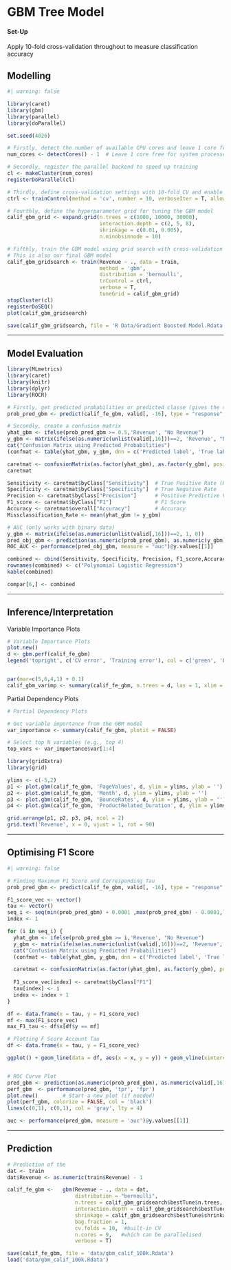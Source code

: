 # GBM Tree Model

#### Set-Up

Apply 10-fold cross-validation throughout to measure classification accuracy

## Modelling

```r
#| warning: false

library(caret)        
library(gbm)          
library(parallel)     
library(doParallel)   

set.seed(4026)

# Firstly, detect the number of available CPU cores and leave 1 core free for system processes
num_cores <- detectCores() - 1  # Leave 1 core free for system processes

# Secondly, register the parallel backend to speed up training
cl <- makeCluster(num_cores)
registerDoParallel(cl)

# Thirdly, define cross-validation settings with 10-fold CV and enable parallel processing
ctrl <- trainControl(method = 'cv', number = 10, verboseIter = T, allowParallel = TRUE)

# Fourthly, define the hyperparameter grid for tuning the GBM model
calif_gbm_grid <- expand.grid(n.trees = c(1000, 10000, 30000),
                              interaction.depth = c(2, 5, 8),
                              shrinkage = c(0.01, 0.005),
                              n.minobsinnode = 10)

# Fifthly, train the GBM model using grid search with cross-validation (do in parallel)
# This is also our final GBM model
calif_gbm_gridsearch <- train(Revenue ~ ., data = train,
                              method = 'gbm',
                              distribution = 'bernoulli',
                              trControl = ctrl,
                              verbose = T,
                              tuneGrid = calif_gbm_grid)
stopCluster(cl)
registerDoSEQ()
plot(calif_gbm_gridsearch)

save(calif_gbm_gridsearch, file = 'R Data/Gradient Boosted Model.Rdata')

```

------------------------------------------------------------------------

\newpage

## Model Evaluation

```r
library(MLmetrics)
library(caret)
library(knitr)
library(dplyr)
library(ROCR)

# Firstly, get predicted probabilities or predicted classe (gives the same conclusions) from model
prob_pred_gbm <- predict(calif_fe_gbm, valid[, -16], type = "response", n.trees = calif_fe_gbm$bestTune$n.trees)

# Secondly, create a confusion matrix
yhat_gbm <- ifelse(prob_pred_gbm >= 0.5,'Revenue', "No Revenue")
y_gbm <- matrix(ifelse(as.numeric(unlist(valid[,16]))==2, 'Revenue', "No Revenue"))
cat("Confusion Matrix using Predicted Probabilities")
(confmat <- table(yhat_gbm, y_gbm, dnn = c('Predicted label', 'True label')))

caretmat <- confusionMatrix(as.factor(yhat_gbm), as.factor(y_gbm), positive = 'Revenue')
caretmat 

Sensitivity <- caretmat$byClass["Sensitivity"]  # True Positive Rate (Recall)
Specificity <- caretmat$byClass["Specificity"]  # True Negative Rate
Precision <- caretmat$byClass["Precision"]      # Positive Predictive Value
F1_score <- caretmat$byClass["F1"]              # F1 Score
Accuracy <- caretmat$overall["Accuracy"]        # Accuracy
Missclassification_Rate <- mean(yhat_gbm != y_gbm)

# AUC (only works with binary data)
y_gbm <- matrix(ifelse(as.numeric(unlist(valid[,16]))==2, 1, 0))
pred_obj_gbm <- prediction(as.numeric(prob_pred_gbm), as.numeric(y_gbm))
ROC_AUC <- performance(pred_obj_gbm, measure = "auc")@y.values[[1]]

combined <- cbind(Sensitivity, Specificity, Precision, F1_score,Accuracy, Missclassification_Rate, ROC_AUC)
rownames(combined) <- c("Polynomial Logistic Regression")
kable(combined)

compar[6,] <- combined
```

------------------------------------------------------------------------

\newpage

## Inference/Interpretation

Variable Importance Plots
```r
# Variable Importance Plots
plot.new()
d <- gbm.perf(calif_fe_gbm)
legend('topright', c('CV error', 'Training error'), col = c('green', 'black'), lty = 1)


par(mar=c(5,6,4,1) + 0.1)
calif_gbm_varimp <- summary(calif_fe_gbm, n.trees = d, las = 1, xlim = c(0, 50))
```

Partial Dependency Plots
```r
# Partial Dependency Plots

# Get variable importance from the GBM model
var_importance <- summary(calif_fe_gbm, plotit = FALSE)

# Select top N variables (e.g., top 4)
top_vars <- var_importance$var[1:4]

library(gridExtra)
library(grid)

ylims <- c(-5,2)
p1 <- plot.gbm(calif_fe_gbm, 'PageValues', d, ylim = ylims, ylab = '')
p2 <- plot.gbm(calif_fe_gbm, 'Month', d, ylim = ylims, ylab = '')
p3 <- plot.gbm(calif_fe_gbm, 'BounceRates', d, ylim = ylims, ylab = '')
p4 <- plot.gbm(calif_fe_gbm, 'ProductRelated_Duration', d, ylim = ylims, ylab = '')

grid.arrange(p1, p2, p3, p4, ncol = 2)
grid.text('Revenue', x = 0, vjust = 1, rot = 90)
```

------------------------------------------------------------------------

## Optimising F1 Score

```r
#| warning: false

# Finding Maximum F1 Score and Corresponding Tau
prob_pred_gbm <- predict(calif_fe_gbm, valid[, -16], type = "response", n.trees = calif_fe_gbm$bestTune$n.trees)

F1_score_vec <- vector()
tau <- vector()
seq_i <- seq(min(prob_pred_gbm) + 0.0001 ,max(prob_pred_gbm) - 0.0001,length = 1000)
index <- 1

for (i in seq_i) {
  yhat_gbm <- ifelse(prob_pred_gbm >= i,'Revenue', "No Revenue")
  y_gbm <- matrix(ifelse(as.numeric(unlist(valid[,16]))==2, 'Revenue', "No Revenue"))
  cat("Confusion Matrix using Predicted Probabilities")
  (confmat <- table(yhat_gbm, y_gbm, dnn = c('Predicted label', 'True label')))

  caretmat <- confusionMatrix(as.factor(yhat_gbm), as.factor(y_gbm), positive = 'Revenue')
   
  F1_score_vec[index] <- caretmat$byClass["F1"]
  tau[index] <- i
  index <- index + 1
}

df <- data.frame(x = tau, y = F1_score_vec)
mf <- max(F1_score_vec)
max_F1_tau <- df$x[df$y == mf]

# Plotting F Score Account Tau
df <- data.frame(x = tau, y = F1_score_vec)

ggplot() + geom_line(data = df, aes(x = x, y = y)) + geom_vline(xintercept = max_F1_tau, color = "red", linetype = "dashed") + theme_minimal() + labs(x = "Tau", y = "F1 Score")


# ROC Curve Plot
pred_gbm <- prediction(as.numeric(prob_pred_gbm), as.numeric(valid[,16]))
perf_gbm  <- performance(pred_gbm, 'tpr', 'fpr')
plot.new()        # Start a new plot (if needed)
plot(perf_gbm, colorize = FALSE, col = 'black')
lines(c(0,1), c(0,1), col = 'gray', lty = 4)

auc <- performance(pred_gbm, measure = 'auc')@y.values[[1]]

```

------------------------------------------------------------------------

\newpage

## Prediction
```r
# Prediction of the 
dat <- train
dat$Revenue <- as.numeric(train$Revenue) - 1

calif_fe_gbm <-   gbm(Revenue ~ ., data = dat, 
                      distribution = "bernoulli", 
                      n.trees = calif_gbm_gridsearch$bestTune$n.trees, 
                      interaction.depth = calif_gbm_gridsearch$bestTune$interaction.depth, 
                      shrinkage = calif_gbm_gridsearch$bestTune$shrinkage, 
                      bag.fraction = 1, 
                      cv.folds = 10,  #built-in CV
                      n.cores = 9,   #which can be parallelised
                      verbose = T)

save(calif_fe_gbm, file = 'data/gbm_calif_100k.Rdata')
load('data/gbm_calif_100k.Rdata')
```

